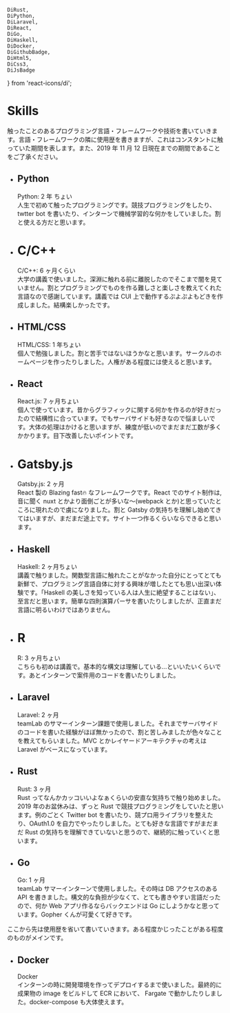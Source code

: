 	DiRust,
	DiPython,
	DiLaravel,
	DiReact,
	DiGo,
	DiHaskell,
	DiDocker,
	DiGithubBadge,
	DiHtml5,
	DiCss3,
	DiJsBadge
} from 'react-icons/di';

# Skills

触ったことのあるプログラミング言語・フレームワークや技術を書いていきます。言語・フレームワークの隣に使用歴を書きますが、これはコンスタントに触っていた期間を表します。また、2019 年 11 月 12 日現在までの期間であることをご了承ください。

-   <Card>
        <div><DiPython /><h2>Python</h2></div>
        <p>Python: 2 年 ちょい<br />人生で初めて触ったプログラミングです。競技プログラミングをしたり、twtter bot を書いたり、インターンで機械学習的な何かをしていました。割と使える方だと思います。</p>
    </Card>
-   <Card>
        <div><h1>C/C++</h1></div>
        <p>C/C++: 6 ヶ月くらい<br />大学の講義で使いました。深淵に触れる前に離脱したのでそこまで闇を見ていません。割とプログラミングでものを作る難しさと楽しさを教えてくれた言語なので感謝しています。講義では CUI 上で動作するぷよぷよもどきを作成しました。結構楽しかったです。</p>
    </Card>
-   <Card>
        <div><DiHtml5 /><DiCss3 /><h2>HTML/CSS</h2></div>
        <p>HTML/CSS: 1 年ちょい<br />個人で勉強しました。割と苦手ではないほうかなと思います。サークルのホームページを作ったりしました。人権がある程度には使えると思います。</p>
    </Card>
-   <Card>
        <div><DiReact /><h2>React</h2></div>
        <p>React.js: 7 ヶ月ちょい<br/>個人で使っています。昔からグラフィックに関する何かを作るのが好きだったので結構性に合っています。でもサーバサイドも好きなので悩ましいです。大体の処理はかけると思いますが、練度が低いのでまだまだ工数が多くかかります。目下改善したいポイントです。</p>
    </Card>
-   <Card>
        <div><h1>Gatsby.js</h1></div>
        <p>Gatsby.js: 2 ヶ月<br />React 製の Blazing fast🔥 なフレームワークです。React でのサイト制作は,音に聞く nuxt とかより面倒ごとが多いな〜(webpack とか)と思っていたところに現れたので虜になりました。割と Gatsby の気持ちを理解し始めてきてはいますが、まだまだ途上です。サイト一つ作るくらいならできると思います。</p>
    </Card>
-   <Card>
        <div><DiHaskell /><h2>Haskell</h2></div>
        <p>Haskell: 2 ヶ月ちょい<br />講義で触りました。関数型言語に触れたことがなかった自分にとってとても新鮮で、プログラミング言語自体に対する興味が増したとても思い出深い体験です。「Haskell の美しさを知っている人は人生に絶望することはない」、至言だと思います。簡単な四則演算パーサを書いたりしましたが、正直まだ言語に明るいわけではありません。</p>
    </Card>
-   <Card>
        <div><h1>R</h1></div>
        <p>R: 3 ヶ月ちょい<br />こちらも初めは講義で。基本的な構文は理解している...といいたいくらいです。あとインターンで案件用のコードを書いたりしました。</p>
    </Card>
-   <Card>
        <div><DiLaravel /><h2>Laravel</h2></div>
        <p>Laravel: 2 ヶ月<br />teamLab のサマーインターン課題で使用しました。それまでサーバサイドのコードを書いた経験がほぼ無かったので、割と苦しみましたが色々なことを教えてもらいました。MVC とかレイヤードアーキテクチャの考えは Laravel がベースになっています。</p>
    </Card>
-   <Card>
        <div><DiRust /><h2>Rust</h2></div>
        <p>Rust: 3 ヶ月<br />Rust ってなんかカッコいいよなぁくらいの安直な気持ちで触り始めました。2019 年のお盆休みは、ずっと Rust で競技プログラミングをしていたと思います。例のごとく Twitter bot を書いたり、競プロ用ライブラリを整えたり、OAuth1.0 を自力でやったりしました。とても好きな言語ですがまだまだ Rust の気持ちを理解できていないと思うので、継続的に触っていくと思います。</p>
    </Card>
-   <Card>
        <div><DiGo /><h2>Go</h2></div>
        <p>Go: 1 ヶ月<br />teamLab サマーインターンで使用しました。その時は DB アクセスのある API を書きました。構文的な負担が少なくて、とても書きやすい言語だったので、何か Web アプリ作るならバックエンドは Go にしようかなと思っています。Gopher くんが可愛くて好きです。</p>
    </Card>

ここから先は使用歴を省いて書いていきます。ある程度かじったことがある程度のものがメインです。


-   <Card>
        <div><DiDocker /><h2>Docker</h2></div>
        <p>Docker<br />インターンの時に開発環境を作ってデプロイするまで使いました。最終的に成果物の image をビルドして ECR において、 Fargate で動かしたりしました。docker-compose も大体使えます。</p>
    </Card>
